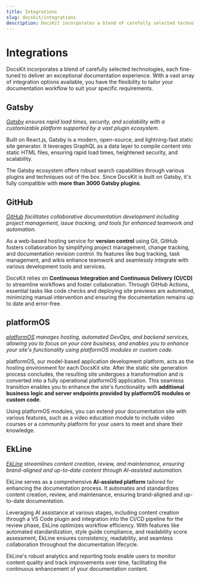 ```yaml
---
title: Integrations
slug: docskit/integrations
description: DocsKit incorporates a blend of carefully selected technologies, each fine-tuned to deliver an exceptional documentation experience.
---
```


# Integrations

DocsKit incorporates a blend of carefully selected technologies, each fine-tuned to deliver an exceptional documentation experience. With a vast array of integration options available, you have the flexibility to tailor your documentation workflow to suit your specific requirements.

## Gatsby

_[Gatsby](https://www.gatsbyjs.com/) ensures rapid load times, security, and scalability with a customizable platform supported by a vast plugin ecosystem._

Built on React.js, Gatsby is a modern, open-source, and lightning-fast static site generator. It leverages GraphQL as a data layer to compile content into static HTML files, ensuring rapid load times, heightened security, and scalability. 

The Gatsby ecosystem offers robust search capabilities through various plugins and techniques out of the box. Since DocsKit is built on Gatsby, it's fully compatible with **more than 3000 Gatsby plugins**.

## GitHub

_[GitHub](https://github.com/) facilitates collaborative documentation development including project management, issue tracking, and tools for enhanced teamwork and automation._ 

As a web-based hosting service for **version control** using Git, GitHub fosters collaboration by simplifying project management, change tracking, and documentation revision control. Its features like bug tracking, task management, and wikis enhance teamwork and seamlessly integrate with various development tools and services.

DocsKit relies on **Continuous Integration and Continuous Delivery (CI/CD)** to streamline workflows and foster collaboration. Through GitHub Actions, essential tasks like code checks and deploying site previews are automated, minimizing manual intervention and ensuring the documentation remains up to date and error-free.

## platformOS 

_[platformOS](https://www.platformos.com/) manages hosting, automated DevOps, and backend services, allowing you to focus on your core business, and enables you to enhance your site's functionality using platformOS modules or custom code._  

platformOS, our model-based application development platform, acts as the hosting environment for each DocsKit site. After the static site generation process concludes, the resulting site undergoes a transformation and is converted into a fully operational platformOS application. This seamless transition enables you to enhance the site's functionality with **additional business logic and server endpoints provided by platformOS modules or custom code**.

Using platformOS modules, you can extend your documentation site with various features, such as a video education module to include video courses or a community platform for your users to meet and share their knowledge.

## EkLine

_[EkLine](https://ekline.io/) streamlines content creation, review, and maintenance, ensuring brand-aligned and up-to-date content through AI-assisted automation._ 

EkLine serves as a comprehensive **AI-assisted platform** tailored for enhancing the documentation process. It automates and standardizes content creation, review, and maintenance, ensuring brand-aligned and up-to-date documentation. 

Leveraging AI assistance at various stages, including content creation through a VS Code plugin and integration into the CI/CD pipeline for the review phase, EkLine optimizes workflow efficiency. With features like automated standardization, style guide compliance, and readability score assessment, EkLine ensures consistency, readability, and seamless collaboration throughout the documentation lifecycle. 

EkLine's robust analytics and reporting tools enable users to monitor content quality and track improvements over time, facilitating the continuous enhancement of your documentation content.

